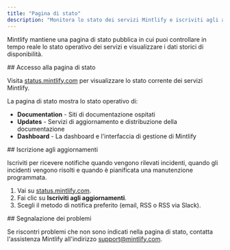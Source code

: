 ```yaml
---
title: "Pagina di stato"
description: "Monitora lo stato dei servizi Mintlify e iscriviti agli aggiornamenti sugli incidenti"
---
```


Mintlify mantiene una pagina di stato pubblica in cui puoi controllare in tempo reale lo stato operativo dei servizi e visualizzare i dati storici di disponibilità.

<div id="accessing-the-status-page">
  ## Accesso alla pagina di stato
</div>

Visita [status.mintlify.com](https://status.mintlify.com) per visualizzare lo stato corrente dei servizi Mintlify.

La pagina di stato mostra lo stato operativo di:

- **Documentation** - Siti di documentazione ospitati
- **Updates** - Servizi di aggiornamento e distribuzione della documentazione
- **Dashboard** - La dashboard e l'interfaccia di gestione di Mintlify

<div id="subscribing-to-updates">
  ## Iscrizione agli aggiornamenti
</div>

Iscriviti per ricevere notifiche quando vengono rilevati incidenti, quando gli incidenti vengono risolti e quando è pianificata una manutenzione programmata.

1. Vai su [status.mintlify.com](https://status.mintlify.com).
2. Fai clic su **Iscriviti agli aggiornamenti**.
3. Scegli il metodo di notifica preferito (email, RSS o RSS via Slack).

<div id="reporting-issues">
  ## Segnalazione dei problemi
</div>

Se riscontri problemi che non sono indicati nella pagina di stato, contatta l'assistenza Mintlify all'indirizzo [support@mintlify.com](mailto:support@mintlify.com).
